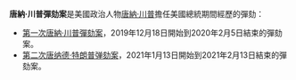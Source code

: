 {{NoteTA
|T=zh-hans:唐纳德·特朗普弹劾案;zh-hant:唐納·川普彈劾案;zh-tw:唐納·川普彈劾案;zh-hk:唐納德·特朗普彈劾案;zh-mo:唐納德·特朗普彈劾案;
|1=World Politicians
|2=USState
}}
'''唐納·川普彈劾案'''是美國政治人物[[唐納·川普|唐納·川普]]擔任美國總統期間經歷的彈劾：
*[[第一次唐納·川普彈劾案|第一次唐納·川普彈劾案]]，2019年12月18日開始到2020年2月5日結束的彈劾案。
*[[第二次唐纳德·特朗普弹劾案|第二次唐纳德·特朗普弹劾案]]，2021年1月13日開始到2021年2月13日結束的彈劾案。

{{Disambiguation|Cat=七字消歧义}}